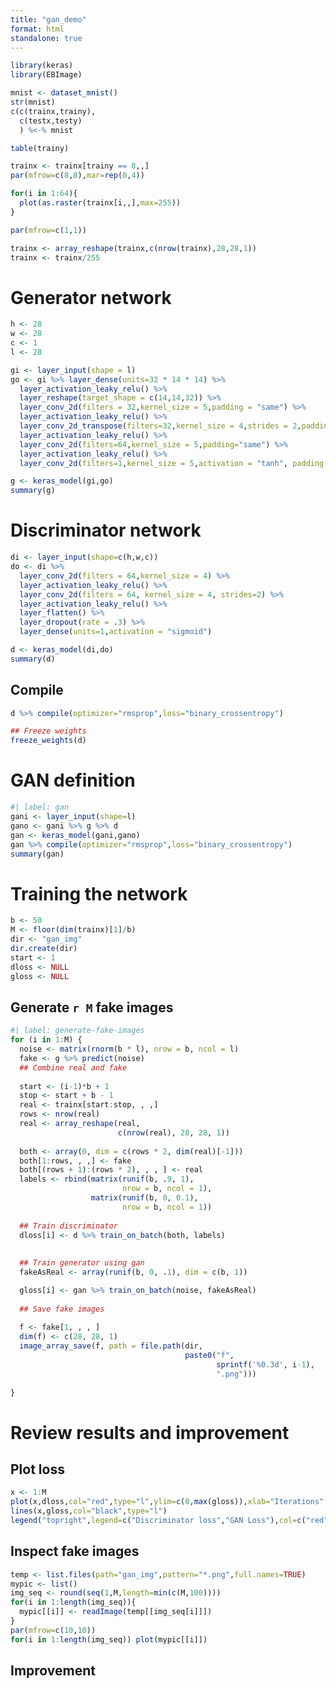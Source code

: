 ```yaml
---
title: "gan_demo"
format: html
standalone: true
---
```



```r
library(keras)
library(EBImage)

mnist <- dataset_mnist()
str(mnist)
c(c(trainx,trainy),
  c(testx,testy)
  ) %<-% mnist

table(trainy)
```

```r
trainx <- trainx[trainy == 8,,]
par(mfrow=c(8,8),mar=rep(0,4))

for(i in 1:64){
  plot(as.raster(trainx[i,,],max=255))
}
```

```r
par(mfrow=c(1,1))
```

```r
trainx <- array_reshape(trainx,c(nrow(trainx),28,28,1))
trainx <- trainx/255
```

# Generator network
```r
h <- 28
w <- 28
c <- 1
l <- 28

gi <- layer_input(shape = l)
go <- gi %>% layer_dense(units=32 * 14 * 14) %>% 
  layer_activation_leaky_relu() %>% 
  layer_reshape(target_shape = c(14,14,32)) %>% 
  layer_conv_2d(filters = 32,kernel_size = 5,padding = "same") %>% 
  layer_activation_leaky_relu() %>% 
  layer_conv_2d_transpose(filters=32,kernel_size = 4,strides = 2,padding = "same") %>% 
  layer_activation_leaky_relu() %>% 
  layer_conv_2d(filters=64,kernel_size = 5,padding="same") %>% 
  layer_activation_leaky_relu() %>% 
  layer_conv_2d(filters=1,kernel_size = 5,activation = "tanh", padding = "same")

g <- keras_model(gi,go)
summary(g)
```

# Discriminator network
```r
di <- layer_input(shape=c(h,w,c))
do <- di %>% 
  layer_conv_2d(filters = 64,kernel_size = 4) %>% 
  layer_activation_leaky_relu() %>% 
  layer_conv_2d(filters = 64, kernel_size = 4, strides=2) %>% 
  layer_activation_leaky_relu() %>% 
  layer_flatten() %>% 
  layer_dropout(rate = .3) %>% 
  layer_dense(units=1,activation = "sigmoid") 

d <- keras_model(di,do)
summary(d)
```

## Compile 
```r
d %>% compile(optimizer="rmsprop",loss="binary_crossentropy")

## Freeze weights
freeze_weights(d)
```

# GAN definition
```r
#| label: gan
gani <- layer_input(shape=l)
gano <- gani %>% g %>% d
gan <- keras_model(gani,gano)
gan %>% compile(optimizer="rmsprop",loss="binary_crossentropy")
summary(gan)
```

# Training the network
```r
b <- 50
M <- floor(dim(trainx)[1]/b)
dir <- "gan_img"
dir.create(dir)
start <- 1
dloss <- NULL
gloss <- NULL
```


## Generate `r M` fake images

```r
#| label: generate-fake-images
for (i in 1:M) {
  noise <- matrix(rnorm(b * l), nrow = b, ncol = l)
  fake <- g %>% predict(noise)
  ## Combine real and fake
  
  start <- (i-1)*b + 1
  stop <- start + b - 1
  real <- trainx[start:stop, , ,]
  rows <- nrow(real)
  real <- array_reshape(real,
                        c(nrow(real), 28, 28, 1))
  
  both <- array(0, dim = c(rows * 2, dim(real)[-1]))
  both[1:rows, , ,] <- fake
  both[(rows + 1):(rows * 2), , , ] <- real
  labels <- rbind(matrix(runif(b, .9, 1),
                         nrow = b, ncol = 1),
                  matrix(runif(b, 0, 0.1),
                         nrow = b, ncol = 1))
  
  ## Train discriminator
  dloss[i] <- d %>% train_on_batch(both, labels)
  
  
  ## Train generator using gan
  fakeAsReal <- array(runif(b, 0, .1), dim = c(b, 1))

  gloss[i] <- gan %>% train_on_batch(noise, fakeAsReal)
  
  ## Save fake images
  
  f <- fake[1, , , ]
  dim(f) <- c(28, 28, 1)
  image_array_save(f, path = file.path(dir,
                                       paste0("f",
                                              sprintf('%0.3d', i-1),
                                              ".png")))
  
}
```

# Review results and improvement

## Plot loss

```r
x <- 1:M
plot(x,dloss,col="red",type="l",ylim=c(0,max(gloss)),xlab="Iterations",ylab="loss")
lines(x,gloss,col="black",type="l")
legend("topright",legend=c("Discriminator loss","GAN Loss"),col=c("red","black"),lty=1:2,cex=1)

```


## Inspect fake images
```r
temp <- list.files(path="gan_img",pattern="*.png",full.names=TRUE)
mypic <- list()
img_seq <- round(seq(1,M,length=min(c(M,100))))
for(i in 1:length(img_seq)){
  mypic[[i]] <- readImage(temp[[img_seq[i]]])
}
par(mfrow=c(10,10))
for(i in 1:length(img_seq)) plot(mypic[[i]])
```

## Improvement


